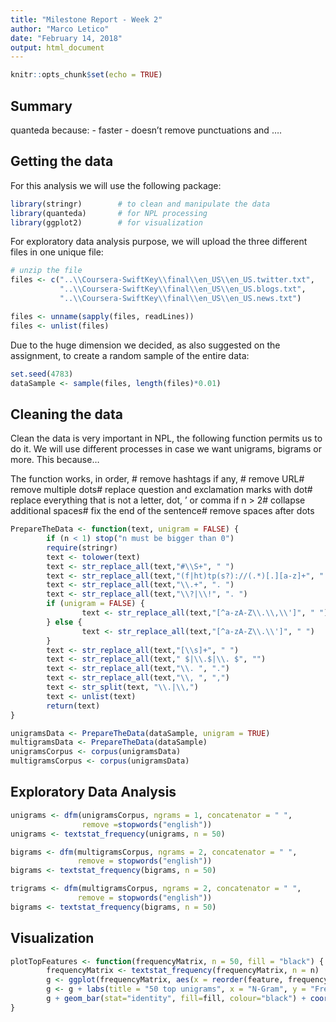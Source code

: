 ```yaml
---
title: "Milestone Report - Week 2"
author: "Marco Letico"
date: "February 14, 2018"
output: html_document
---
```


```r
knitr::opts_chunk$set(echo = TRUE)
```
## Summary

quanteda because:
- faster
- doesn't remove punctuations and ....

## Getting the data

For this analysis we will use the following package:

```r
library(stringr)        # to clean and manipulate the data
library(quanteda)       # for NPL processing
library(ggplot2)        # for visualization
```

For exploratory data analysis purpose, we will upload the three different files in one unique file:

```r
# unzip the file
files <- c("..\\Coursera-SwiftKey\\final\\en_US\\en_US.twitter.txt",
           "..\\Coursera-SwiftKey\\final\\en_US\\en_US.blogs.txt",
           "..\\Coursera-SwiftKey\\final\\en_US\\en_US.news.txt")

files <- unname(sapply(files, readLines))
files <- unlist(files)
```

Due to the huge dimension we decided, as also suggested on the assignment, to create a random sample of the entire data:

```r
set.seed(4783)
dataSample <- sample(files, length(files)*0.01)
```

## Cleaning the data

Clean the data is very important in NPL, the following function permits us to do it. We will use different processes in case we want unigrams, bigrams or more. This because...

The function works, in order, # remove hashtags if any, # remove URL# remove multiple dots# replace question and exclamation marks with dot# replace everything that is not a letter, dot, ' or comma if n > 2# collapse additional spaces# fix the end of the sentence# remove spaces after dots

```r
PrepareTheData <- function(text, unigram = FALSE) {
        if (n < 1) stop("n must be bigger than 0")
        require(stringr)
        text <- tolower(text)
        text <- str_replace_all(text,"#\\S+", " ")
        text <- str_replace_all(text,"(f|ht)tp(s?)://(.*)[.][a-z]+", " ")
        text <- str_replace_all(text,"\\.+", ". ")
        text <- str_replace_all(text,"\\?|\\!", ". ")
        if (unigram = FALSE) {
                text <- str_replace_all(text,"[^a-zA-Z\\.\\,\\']", " ")
        } else {
                text <- str_replace_all(text,"[^a-zA-Z\\.\\']", " ")
        }
        text <- str_replace_all(text,"[\\s]+", " ")
        text <- str_replace_all(text," $|\\.$|\\. $", "")
        text <- str_replace_all(text,"\\. ", ".")
        text <- str_replace_all(text,"\\, ", ",")
        text <- str_split(text, "\\.|\\,")
        text <- unlist(text)
        return(text)
}
```


```r
unigramsData <- PrepareTheData(dataSample, unigram = TRUE)
multigramsData <- PrepareTheData(dataSample)
unigramsCorpus <- corpus(unigramsData)
multigramsCorpus <- corpus(unigramsData)
```

## Exploratory Data Analysis

```r
unigrams <- dfm(unigramsCorpus, ngrams = 1, concatenator = " ", 
                remove =stopwords("english"))
unigrams <- textstat_frequency(unigrams, n = 50)

bigrams <- dfm(multigramsCorpus, ngrams = 2, concatenator = " ", 
               remove = stopwords("english"))
bigrams <- textstat_frequency(bigrams, n = 50)

trigrams <- dfm(multigramsCorpus, ngrams = 2, concatenator = " ", 
               remove = stopwords("english"))
bigrams <- textstat_frequency(bigrams, n = 50)
```

## Visualization

```r
plotTopFeatures <- function(frequencyMatrix, n = 50, fill = "black") {
        frequencyMatrix <- textstat_frequency(frequencyMatrix, n = n)
        g <- ggplot(frequencyMatrix, aes(x = reorder(feature, frequency), y = frequency))
        g <- g + labs(title = "50 top unigrams", x = "N-Gram", y = "Frequency")
        g + geom_bar(stat="identity", fill=fill, colour="black") + coord_flip()
}
```
